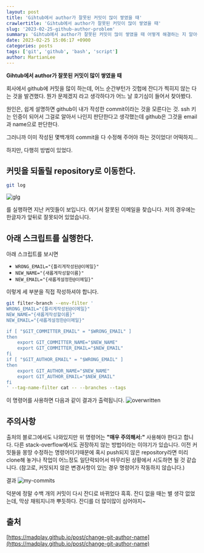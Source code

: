 ```yaml
---
layout: post
title: 'Gihtub에서 author가 잘못된 커밋이 많이 쌓였을 때'
crawlertitle: 'Gihtub에서 author가 잘못된 커밋이 많이 쌓였을 때'
slug: '2023-02-25-github-author-problem'
summary: 'Gihtub에서 author가 잘못된 커밋이 많이 쌓였을 때 어떻게 해결하는 지 알아봅니다.'
date: 2023-02-25 15:06:17 +0900
categories: posts
tags: ['git', 'github', 'bash', 'script']
author: MartianLee
---
```


**Gihtub에서 author가 잘못된 커밋이 많이 쌓였을 때**

회사에서 github에 커밋을 많이 하는데, 어느 순간부턴가 깃헙에 잔디가 찍히지 않는 다는 것을 발견했다. 뭔가 문제겠지 라고 생각하다가 어느 날 호기심이 들어서 찾아봤다.

원인은, 쉽게 설명하면 github이 내가 작성한 commit이라는 것을 모른다는 것. ssh 키는 인증이 되어서 그걸로 알아서 나인지 판단한다고 생각했는데 github은 그것을 email과 name으로 판단한다.

그러니까 이미 작성된 몇백개의 commit을 다 수정해 주어야 하는 것이었다! 어떡하지...

하지만, 다행히 방법이 있었다.

## 커밋을 되돌릴 repository로 이동한다.

```bash
git log
```

![glg](../images/images/230225_github_author-problem/glg.png)

를 실행하면 지난 커밋들이 보입니다. 여기서 잘못된 이메일을 찾습니다.
저의 경우에는 한글자가 앞뒤로 잘못되어 있었습니다.

## 아래 스크립트를 실행한다.

아래 스크립트를 보시면

- `WRONG_EMAIL="{틀리게작성된@이메일}"`
- `NEW_NAME="{새롭게작성할이름}"`
- `NEW_EMAIL="{새롭게설정한@이메일}"`

이렇게 세 부분을 직접 작성하셔야 합니다.

```bash
git filter-branch --env-filter '
WRONG_EMAIL="{틀리게작성된@이메일}"
NEW_NAME="{새롭게작성할이름}"
NEW_EMAIL="{새롭게설정한@이메일}"

if [ "$GIT_COMMITTER_EMAIL" = "$WRONG_EMAIL" ]
then
    export GIT_COMMITTER_NAME="$NEW_NAME"
    export GIT_COMMITTER_EMAIL="$NEW_EMAIL"
fi
if [ "$GIT_AUTHOR_EMAIL" = "$WRONG_EMAIL" ]
then
    export GIT_AUTHOR_NAME="$NEW_NAME"
    export GIT_AUTHOR_EMAIL="$NEW_EMAIL"
fi
' --tag-name-filter cat -- --branches --tags
```

이 명령어를 사용하면 다음과 같이 결과가 출력됩니다.
![overwritten]("../images/images/230225_github_author-problem/overwritten.png")

## 주의사항

출처의 블로그에서도 나와있지만 위 명령어는 **"매우 주의해서:"** 사용해야 한다고 합니다. 다른 stack-overflow에서도 권장하지 않는 방법이라는 이야기가 있습니다. 이전 커밋들을 몽땅 수정하는 명령어이기때문에 혹시 push되지 않은 repository라면 미리 clone해 놓거나 작업이 어느정도 일단락되어서 마무리된 상황에서 시도하면 될 것 같습니다.
(참고로, 커밋되지 않은 변경사항이 있는 경우 명령어가 작동하지 않습니다.)

결과
![my-commits]("../images/images/230225_github_author-problem/my-commits.png")

덕분에 정말 수백 개의 커밋이 다시 잔디로 바뀌었다 흑흑. 잔디 없을 때는 별 생각 없었는데, 막상 채워지니까 뿌듯하다. 잔디를 더 많이많이 심어야지~

## 출처

[https://madplay.github.io/post/change-git-author-name](https://madplay.github.io/post/change-git-author-name)

